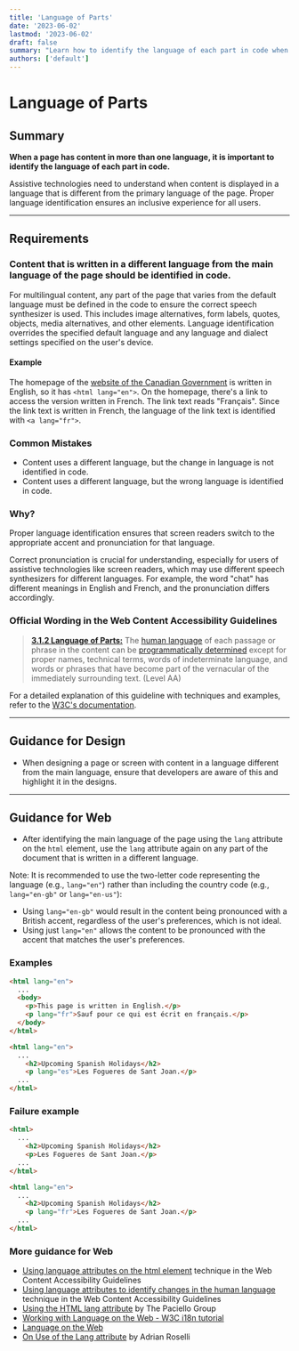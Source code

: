 ```yaml
---
title: 'Language of Parts'
date: '2023-06-02'
lastmod: '2023-06-02'
draft: false
summary: "Learn how to identify the language of each part in code when a page has content in multiple languages. Follow the Web Content Accessibility Guidelines (WCAG) to ensure proper language identification for assistive technologies."
authors: ['default']
---
```


# Language of Parts

## Summary

**When a page has content in more than one language, it is important to identify the language of each part in code.**

Assistive technologies need to understand when content is displayed in a language that is different from the primary language of the page. Proper language identification ensures an inclusive experience for all users.

---

## Requirements

### Content that is written in a different language from the main language of the page should be identified in code.

For multilingual content, any part of the page that varies from the default language must be defined in the code to ensure the correct speech synthesizer is used. This includes image alternatives, form labels, quotes, objects, media alternatives, and other elements. Language identification overrides the specified default language and any language and dialect settings specified on the user's device.

#### Example

The homepage of the [website of the Canadian Government](https://www.canada.ca/en.html) is written in English, so it has `<html lang="en">`. On the homepage, there's a link to access the version written in French. The link text reads "Français". Since the link text is written in French, the language of the link text is identified with `<a lang="fr">`.

### Common Mistakes

- Content uses a different language, but the change in language is not identified in code.
- Content uses a different language, but the wrong language is identified in code.

### Why?

Proper language identification ensures that screen readers switch to the appropriate accent and pronunciation for that language.

Correct pronunciation is crucial for understanding, especially for users of assistive technologies like screen readers, which may use different speech synthesizers for different languages. For example, the word "chat" has different meanings in English and French, and the pronunciation differs accordingly.

### Official Wording in the Web Content Accessibility Guidelines

> [**3.1.2 Language of Parts:**](https://www.w3.org/TR/UNDERSTANDING-WCAG20/meaning-other-lang-id.html) The [human language](https://www.w3.org/TR/UNDERSTANDING-WCAG20/meaning-other-lang-id.html#human-langdef) of each passage or phrase in the content can be [programmatically determined](https://www.w3.org/TR/UNDERSTANDING-WCAG20/meaning-other-lang-id.html#programmaticallydetermineddef) except for proper names, technical terms, words of indeterminate language, and words or phrases that have become part of the vernacular of the immediately surrounding text. (Level AA)

For a detailed explanation of this guideline with techniques and examples, refer to the [W3C's documentation](https://www.w3.org/TR/UNDERSTANDING-WCAG20/meaning-other-lang-id.html).

---

## Guidance for Design

- When designing a page or screen with content in a language different from the main language, ensure that developers are aware of this and highlight it in the designs.

---

## Guidance for Web

- After identifying the main language of the page using the `lang` attribute on the `html` element, use the `lang` attribute again on any part of the document that is written in a different language.

Note: It is recommended to use the two-letter code representing the language (e.g., `lang="en"`) rather than including the country code (e.g., `lang="en-gb"` or `lang="en-us"`):
- Using `lang="en-gb"` would result in the content being pronounced with a British accent, regardless of the user's preferences, which is not ideal.
- Using just `lang="en"` allows the content to be pronounced with the accent that matches the user's preferences.

### Examples

```html
<html lang="en">
  ...
  <body>
    <p>This page is written in English.</p>
    <p lang="fr">Sauf pour ce qui est écrit en français.</p>
  </body>
</html>
```

```html
<html lang="en">
  ...
    <h2>Upcoming Spanish Holidays</h2>
    <p lang="es">Les Fogueres de Sant Joan.</p>
  ...
</html>
```

### Failure example

```html
<html>
  ...
    <h2>Upcoming Spanish Holidays</h2>
    <p>Les Fogueres de Sant Joan.</p>
  ...
</html>
```

```html
<html lang="en">
  ...
    <h2>Upcoming Spanish Holidays</h2>
    <p lang="fr">Les Fogueres de Sant Joan.</p>
  ...
</html>
```

### More guidance for Web

* [Using language attributes on the html element](https://www.w3.org/TR/2016/NOTE-WCAG20-TECHS-20161007/H57) technique in the Web Content Accessibility Guidelines
* [Using language attributes to identify changes in the human language](https://www.w3.org/TR/2016/NOTE-WCAG20-TECHS-20161007/H58) technique in the Web Content Accessibility Guidelines
* [Using the HTML lang attribute](https://www.paciellogroup.com/blog/2016/06/using-the-html-lang-attribute/) by The Paciello Group
* [Working with Language on the Web - W3C i18n tutorial](https://www.w3.org/International/tutorials/language-decl/)
* [Language on the Web](https://www.w3.org/International/getting-started/language)
* [On Use of the Lang attribute](https://adrianroselli.com/2015/01/on-use-of-lang-attribute.html) by Adrian Roselli
